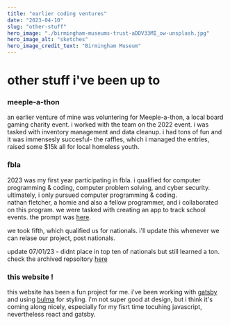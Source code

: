 ```yaml
---
title: "earlier coding ventures"
date: "2023-04-10"
slug: "other-stuff"
hero_image: "./birmingham-museums-trust-aDDV33MI_ow-unsplash.jpg"
hero_image_alt: "sketches"
hero_image_credit_text: "Birmingham Museum"
---
```



# other stuff i've been up to

### meeple-a-thon

an earlier venture of mine was voluntering for Meeple-a-thon, a local board gaming charity event. i worked with the team on the 2022 event.
i was tasked with inventory management and data cleanup. i had tons of fun and it was immensesly succesful- the raffles, which i managed the entries, raised some $15k all for local homeless youth.

### fbla 

2023 was my first year participating in fbla. i qualified for computer programming & coding, computer problem solving, and cyber security. ultimately, i only pursued computer programming & coding.  <br />
nathan fletcher, a homie and also a fellow programmer, and i collaborated on this program. we were tasked with creating an app to track school events. the prompt was [here](https://www.fbla-pbl.org/fbla-topics/). 

we took fifth, which qualified us for nationals. i'll update this whenever we can relase our project, post nationals.

update 07/01/23 - didnt place in top ten of nationals but still learned a ton. check the archived repsoitory [here](https://github.com/NatFletch/FBLA-Programming-2023)


### this website !

this website has been a fun project for me. i've been working with [gatsby](https://www.gatsbyjs.com/) and using [bulma](https://bulma.io/) for styling. i'm not super good at design, but i think it's coming along nicely, especially for my fisrt time tocuhing javascript, nevertheless react and gatsby.